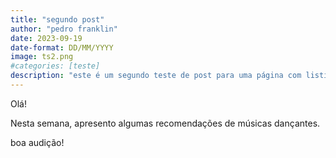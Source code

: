 ```yaml
---
title: "segundo post"
author: "pedro franklin"
date: 2023-09-19
date-format: DD/MM/YYYY
image: ts2.png
#categories: [teste]
description: "este é um segundo teste de post para uma página com listing."
---
```


Olá!

Nesta semana, apresento algumas recomendações de músicas dançantes.

boa audição!

